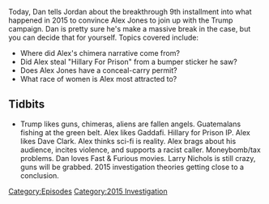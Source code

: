 {{Episode
    | title             = Aug 27-Sep 1, 2015
    | caption           = [https://knowledgefight.libsyn.com/knowledge-fight-aug-27-sep-1-2015 Listen to this episode on Libsyn]
    | episodeNumber     = 64
    | length            = 02:53:00
    | coverageStartDate = August 27, 2015
    | coverageEndDate   = September 1, 2015
    | episodeType       = [[:Category:2015 Investigation|2015 Investigation]]
    | appearance        = [[Steve Quayle]], [[Peter Schiff]], [[Aldous Huxley]], [[Larry Nichols]]
    | beverage          = Nestle Milo
    | oocDrop           = Larry Nichols says that if the information is out, it's because "they" want it out.
    | previousEpisode   = [[63: July 12, 2017]]
    | nextEpisode       = [[65: September 2-4, 2015]]
}}

{{Stub}}

Today, Dan tells Jordan about the breakthrough 9th installment into what happened in 2015 to convince Alex Jones to join up with the Trump campaign. Dan is pretty sure he's make a massive break in the case, but you can decide that for yourself. Topics covered include:

*Where did Alex's chimera narrative come from?
*Did Alex steal "Hillary For Prison" from a bumper sticker he saw?
*Does Alex Jones have a conceal-carry permit?
*What race of women is Alex most attracted to?

==Tidbits==

*Trump likes guns, chimeras, aliens are fallen angels. Guatemalans fishing at the green belt. Alex likes Gaddafi. Hillary for Prison IP. Alex likes Dave Clark. Alex thinks sci-fi is reality. Alex brags about his audience, incites violence, and supports a racist caller. Moneybomb/tax problems. Dan loves Fast & Furious movies. Larry Nichols is still crazy, guns will be grabbed. 2015 investigation theories getting close to a conclusion.

[[Category:Episodes]]
[[Category:2015 Investigation]]